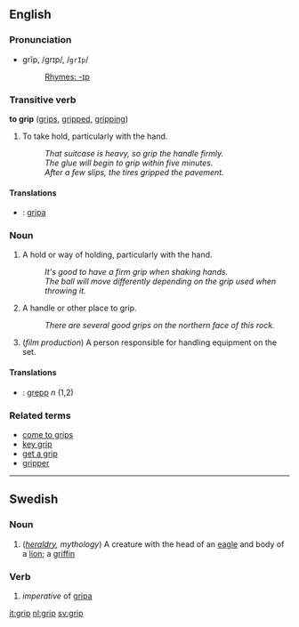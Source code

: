 ==English==

===Pronunciation===
*grĭp, /ɡrɪp/, /<tt>grIp</tt>/
*:[[Rhymes:English:-ɪp|Rhymes: -ɪp]]

===Transitive verb===
'''to grip''' ([[grips]], [[gripped]], [[gripping]])

# To take hold, particularly with the hand.
#: ''That suitcase is heavy, so grip the handle firmly.''
#: ''The glue will begin to grip within five minutes.''
#: ''After a few slips, the tires gripped the pavement.''

====Translations====
*{{sv}}: [[gripa]]

===Noun===
# A hold or way of holding, particularly with the hand.
#: ''It's good to have a firm grip when shaking hands.''
#: ''The ball will move differently depending on the grip used when throwing it.''
# A handle or other place to grip.
#: ''There are several good grips on the northern face of this rock.''
# (''film production'') A person responsible for handling equipment on the set.

====Translations====
*{{sv}}: [[grepp]] ''n'' (1,2)

===Related terms===
*[[come to grips]]
*[[key grip]]
*[[get a grip]]
*[[gripper]]

----
==Swedish==
===Noun===
#(''[[heraldry]], mythology'') A creature with the head of an [[eagle]] and body of a [[lion]]; a [[griffin]]

===Verb===
#''imperative'' of [[gripa]]

[[it:grip]]
[[nl:grip]]
[[sv:grip]]